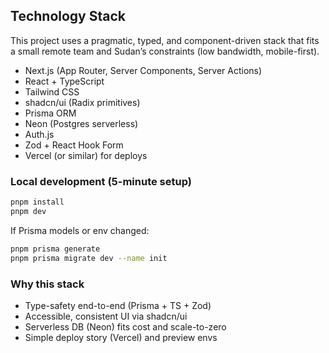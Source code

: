 
## Technology Stack

<Stack />

This project uses a pragmatic, typed, and component-driven stack that fits a small remote team and Sudan’s constraints (low bandwidth, mobile-first).

- Next.js (App Router, Server Components, Server Actions)
- React + TypeScript
- Tailwind CSS
- shadcn/ui (Radix primitives)
- Prisma ORM
- Neon (Postgres serverless)
- Auth.js
- Zod + React Hook Form
- Vercel (or similar) for deploys

### Local development (5-minute setup)

```bash
pnpm install
pnpm dev
```

If Prisma models or env changed:

```bash
pnpm prisma generate
pnpm prisma migrate dev --name init
```

### Why this stack

- Type-safety end-to-end (Prisma + TS + Zod)
- Accessible, consistent UI via shadcn/ui
- Serverless DB (Neon) fits cost and scale-to-zero
- Simple deploy story (Vercel) and preview envs